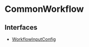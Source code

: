 
# CommonWorkflow

## Interfaces

- [WorkflowInputConfig](../../CommonWorkflow/interfaces/js_client.internal.internal-1.WorkflowTypes.CommonWorkflow.WorkflowInputConfig.mdx)
